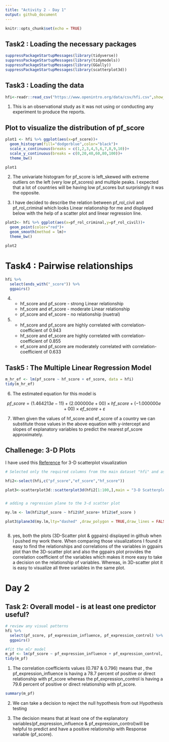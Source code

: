 ```yaml
---
title: "Activity 2 - Day 1"
output: github_document
---
```


```r
knitr::opts_chunk$set(echo = TRUE)
```

## Task2 : Loading the necessary packages

```r
suppressPackageStartupMessages(library(tidyverse))
suppressPackageStartupMessages(library(tidymodels))
suppressPackageStartupMessages(library(GGally))
suppressPackageStartupMessages(library(scatterplot3d))

```

## Task3 : Loading the data

```r
hfi<-readr::read_csv("https://www.openintro.org/data/csv/hfi.csv",show_col_types = FALSE)
```

1) This is an observational study as it was not using or conducting any experiment to produce the reports. 

## Plot to visualize the distribution of pf_score

```r
plot1 <- hfi %>% ggplot(aes(x=pf_score))+
  geom_histogram(fill="dodgerblue",color="black")+
  scale_x_continuous(breaks = c(1,2,3,4,5,6,7,8,9,10))+
  scale_y_continuous(breaks = c(0,20,40,60,80,100))+
  theme_bw()

plot1
```

2) The univariate histogram for pf_score is left_skewed with extreme outliers on the left (very low pf_scores) and multiple peaks. I expected that a lot of countries will be having low pf_scores but surprisingly it was the opposite.


3) I have decided to describe the relation between pf_rol_civil and pf_rol_criminal which looks Linear relationship for me and displayed below with the help of a scatter plot and linear regression line.

```r
plot2<- hfi %>% ggplot(aes(x=pf_rol_criminal,y=pf_rol_civil))+
  geom_point(color="red")+
  geom_smooth(method = lm)+
  theme_bw()

plot2
```

# Task4 : Pairwise relationships

```r
hfi %>% 
  select(ends_with("_score")) %>% 
  ggpairs()
```


4)  - hf_score and pf_score -  strong Linear relationship
    - hf_score and ef_score -  moderate Linear relationship
    - pf_score and ef_score -  no relationship (nuetral)
    
5)  - hf_score and pf_score are highly correlated with correlation-coefficient of 0.943
    - hf_score and ef_score are highly correlated with correlation-coefficient of 0.855
    - ef_score and pf_score are moderately correlated with correlation-coefficient of 0.633
    
## Task5 : The Multiple Linear Regression Model

```r
m_hr_ef <- lm(pf_score ~ hf_score + ef_score, data = hfi)
tidy(m_hr_ef)
```

6) The estimated equation for this model is


$$
pf\_score=(1.464213e-11)+ (2.000000e+00)\times hf\_score + (-1.000000e+00)\times ef\_score + \varepsilon
$$


7) When given the values of hf_score and ef_score of a country we can substitute those values in the above equation with y-intercept and slopes of explanatory variables to predict the nearest pf_score approximately.



## Challenege: 3-D Plots

I have used this [Reference](http://www.sthda.com/english/wiki/scatterplot3d-3d-graphics-r-software-and-data-visualization) for 3-D scatterplot visualization

```r
# Selected only the required columns from the main dataset "hfi" and assigned them to a new dataset "hfi2"

hfi2<-select(hfi,c("pf_score","ef_score","hf_score"))

plot3<-scatterplot3d::scatterplot3d(hfi2[1:100,],main = "3-D Scatterplot",pch = 20,color = "red",grid = FALSE,type ="h",box = FALSE)


# adding a regression plane to the 3-d scatter plot

my.lm <- lm(hfi2$pf_score ~ hfi2$hf_score+ hfi2$ef_score )

plot3$plane3d(my.lm,lty="dashed" ,draw_polygon = TRUE,draw_lines = FALSE)



```


8) yes, both the plots (3D-Scatter plot & ggpairs) displayed in github when I pushed my work there. When comparing those visualizations I found it easy to find the relationships and correlations of the variables in ggpairs plot than the 3D-scatter plot and also the ggpairs plot provides the correlation coefficient of the variables which makes it more easy to take a decision on the relationship of variables. Whereas, in 3D-scatter plot it is easy to visualize all three variables in the same plot.


# Day 2

## Task 2: Overall model - is at least one predictor useful?

```r
# review any visual patterns
hfi %>% 
  select(pf_score, pf_expression_influence, pf_expression_control) %>% 
  ggpairs()

#fit the mlr model
m_pf <- lm(pf_score ~ pf_expression_influence + pf_expression_control, data = hfi)
tidy(m_pf)

```


1) The correlation coefficients values (0.787 & 0.796) means that , the pf_expression_influence is having a 78.7 percent of positive or direct relationship with pf_score whereas the pf_expression_control is having a 79.6 percent of positive or direct relationship with pf_score.


```r
summary(m_pf)
```

2) We can take a decision to reject the null hypothesis from out Hypothesis testing

3) The decision means that at least one of the explanatory variables(pf_expression_influence & pf_expression_control)will be helpful to predict and have a positive relationship with Response variable (pf_score).



